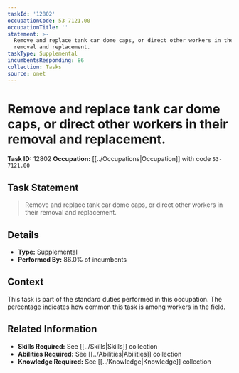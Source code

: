 ```yaml
---
taskId: '12802'
occupationCode: 53-7121.00
occupationTitle: ''
statement: >-
  Remove and replace tank car dome caps, or direct other workers in their
  removal and replacement.
taskType: Supplemental
incumbentsResponding: 86
collection: Tasks
source: onet
---
```

# Remove and replace tank car dome caps, or direct other workers in their removal and replacement.

**Task ID:** 12802
**Occupation:** [[../Occupations|Occupation]] with code `53-7121.00`

## Task Statement

> Remove and replace tank car dome caps, or direct other workers in their removal and replacement.

## Details

- **Type:** Supplemental
- **Performed By:** 86.0% of incumbents

## Context

This task is part of the standard duties performed in this occupation. The percentage indicates how common this task is among workers in the field.

## Related Information

- **Skills Required:** See [[../Skills|Skills]] collection
- **Abilities Required:** See [[../Abilities|Abilities]] collection
- **Knowledge Required:** See [[../Knowledge|Knowledge]] collection
